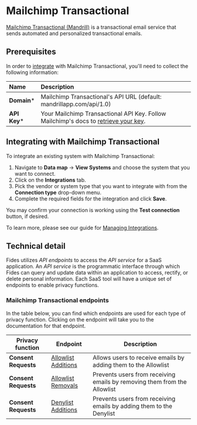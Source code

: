 # Mailchimp Transactional
[Mailchimp Transactional (Mandrill)](https://mailchimp.com/features/transactional-email/) is a transactional email service that sends automated and personalized transactional emails.

## Prerequisites

In order to [integrate](../) with Mailchimp Transactional, you'll need to collect the following information:

| Name                       | Description                                                                                                                             |
| :------------------------- | :-------------------------------------------------------------------------------------------------------------------------------------- |
| **Domain***                | Mailchimp Transactional's API URL (default: mandrillapp.com/api/1.0) |
| **API Key***               | Your Mailchimp Transactional API Key. Follow Mailchimp's docs to [retrieve your key](https://mailchimp.com/developer/transactional/docs/fundamentals/#authentication). |

## Integrating with Mailchimp Transactional
To integrate an existing system with Mailchimp Transactional:

1. Navigate to **Data map** → **View Systems** and choose the system that you want to connect.
2. Click on the **Integrations** tab.
3. Pick the vendor or system type that you want to integrate with from the **Connection type** drop-down menu.
4. Complete the required fields for the integration and click **Save**.

You may confirm your connection is working using the **Test connection** button, if desired.

To learn more, please see our guide for [Managing Integrations](/user-guides/integrations/manage-integrations).

## Technical detail

Fides utilizes _API endpoints_ to access the _API service_ for a SaaS application. An _API service_ is the programmatic interface through which Fides can query and update data within an application to access, rectify, or delete personal information. Each SaaS tool will have a unique set of endpoints to enable privacy functions.

### Mailchimp Transactional endpoints
In the table below, you can find which endpoints are used for each type of privacy function. Clicking on the endpoint will take you to the documentation for that endpoint.

| Privacy function | Endpoint | Description |
|----|----|----|
| **Consent Requests** | [Allowlist Additions](https://mailchimp.com/developer/transactional/api/allowlists/add-email-to-allowlist/) | Allows users to receive emails by adding them to the Allowlist |
| **Consent Requests** | [Allowlist Removals](https://mailchimp.com/developer/transactional/api/allowlists/remove-email-from-allowlist/) | Prevents users from receiving emails by removing them from the Allowlist |
| **Consent Requests** | [Denylist Additions](https://mailchimp.com/developer/transactional/api/rejects/add-email-to-denylist/) | Prevents users from receiving emails by adding them to the Denylist |
